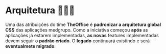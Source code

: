 
<Meta title="General/Arquitetura" />

# Arquitetura 🚧🚧🚧

Uma das atribuições do time **TheOffice** é **padronizar a arquitetura global CSS** das aplicações medgrupo. Como a iniciativa começou **após**
as aplicações já estarem implementadas, **as novas** features implementadas devem seguir o **padrão criado**. O **legado** continuará
existindo e será **eventualmete migrado**.
